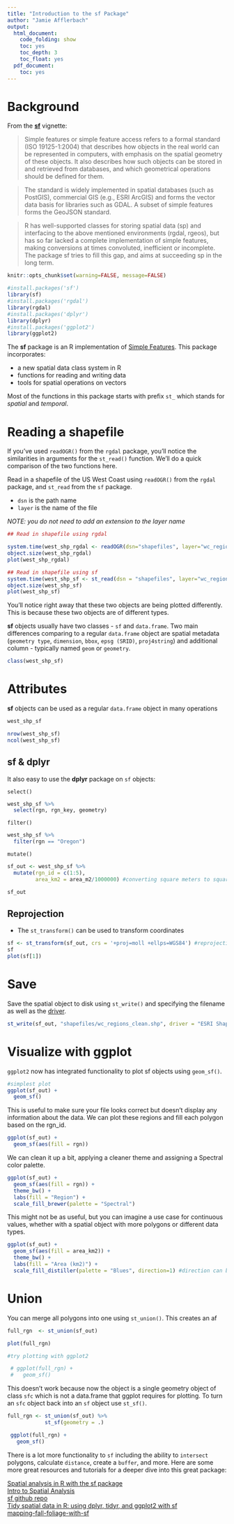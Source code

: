 ```yaml
---
title: "Introduction to the sf Package"
author: "Jamie Afflerbach"
output:
  html_document:
    code_folding: show
    toc: yes
    toc_depth: 3
    toc_float: yes
  pdf_document:
    toc: yes
---
```


# Background

From the [**sf**](https://r-spatial.github.io/sf/articles/sf1.html) vignette:

> Simple features or simple feature access refers to a formal standard (ISO 19125-1:2004) that describes how objects in the real world can be represented in computers, with emphasis on the spatial geometry of these objects. It also describes how such objects can be stored in and retrieved from databases, and which geometrical operations should be defined for them.

> The standard is widely implemented in spatial databases (such as PostGIS), commercial GIS (e.g., ESRI ArcGIS) and forms the vector data basis for libraries such as GDAL. A subset of simple features forms the GeoJSON standard.

> R has well-supported classes for storing spatial data (sp) and interfacing to the above mentioned environments (rgdal, rgeos), but has so far lacked a complete implementation of simple features, making conversions at times convoluted, inefficient or incomplete. The package sf tries to fill this gap, and aims at succeeding sp in the long term.


```r
knitr::opts_chunk$set(warning=FALSE, message=FALSE)

#install.packages('sf')
library(sf)
#install.packages('rgdal')
library(rgdal)
#install.packages('dplyr')
library(dplyr)
#install.packages('ggplot2')
library(ggplot2)
```


The **sf** package is an R implementation of [Simple Features](https://en.wikipedia.org/wiki/Simple_Features). This package incorporates:  

- a new spatial data class system in R  
- functions for reading and writing data  
- tools for spatial operations on vectors  

Most of the functions in this package starts with prefix `st_` which stands for *spatial* and *temporal*.


# Reading a shapefile  

If you've used `readOGR()` from the `rgdal` package, you'll notice the similarities in arguments for the `st_read()` function. We'll do a quick comparison of the two functions here.

Read in a shapefile of the US West Coast using `readOGR()` from the `rgdal` package, and `st_read` from the `sf` package.

* `dsn` is the path name  
* `layer` is the name of the file  

*NOTE: you do not need to add an extension to the layer name*

```r

## Read in shapefile using rgdal

system.time(west_shp_rgdal <- readOGR(dsn="shapefiles", layer="wc_regions"))
object.size(west_shp_rgdal)
plot(west_shp_rgdal)
```

```r
## Read in shapefile using sf
system.time(west_shp_sf <- st_read(dsn = "shapefiles", layer="wc_regions")) 
object.size(west_shp_sf)
plot(west_shp_sf)      
```


You'll notice right away that these two objects are being plotted differently. This is because these two objects are of different types.

**sf** objects usually have two classes - `sf` and `data.frame`. Two main differences comparing to a regular `data.frame` object are spatial metadata (`geometry type`, `dimension`, `bbox`, `epsg (SRID)`, `proj4string`) and additional column - typically named `geom` or `geometry`.

```r
class(west_shp_sf)
```

# Attributes

**sf** objects can be used as a regular `data.frame` object in many operations
```r
west_shp_sf

nrow(west_shp_sf)
ncol(west_shp_sf)
```

## sf & dplyr

It also easy to use the **dplyr** package on `sf` objects:

`select()`

```r

west_shp_sf %>%
  select(rgn, rgn_key, geometry)

```

`filter()`

```r

west_shp_sf %>%
  filter(rgn == "Oregon")

```

`mutate()`

```r

sf_out <- west_shp_sf %>%
  mutate(rgn_id = c(1:5),
         area_km2 = area_m2/1000000) #converting square meters to square kilometers

sf_out
```


## Reprojection

- The `st_transform()` can be used to transform coordinates

```r
sf <- st_transform(sf_out, crs = '+proj=moll +ellps=WGS84') #reprojecting to a mollweide CRS
sf
plot(sf[1])
```

# Save

Save the spatial object to disk using `st_write()` and specifying the filename as well as the [driver](http://www.gdal.org/ogr_formats.html).

```r

st_write(sf_out, "shapefiles/wc_regions_clean.shp", driver = "ESRI Shapefile", delete_layer = TRUE)

```

# Visualize with ggplot

`ggplot2` now has integrated functionality to plot sf objects using `geom_sf()`.

```r

#simplest plot
ggplot(sf_out) +
  geom_sf()

```

This is useful to make sure your file looks correct but doesn't display any information about the data. We can plot these regions and fill each polygon based on the rgn_id.

```r
ggplot(sf_out) +
  geom_sf(aes(fill = rgn))
```

We can clean it up a bit, applying a cleaner theme and assigning a Spectral color palette.

```r

ggplot(sf_out) +
  geom_sf(aes(fill = rgn)) +
  theme_bw() +
  labs(fill = "Region") +
  scale_fill_brewer(palette = "Spectral")
```

This might not be as useful, but you can imagine a use case for continuous values, whether with a spatial object with more polygons or different data types.

```r
ggplot(sf_out) +
  geom_sf(aes(fill = area_km2)) +
  theme_bw() +
  labs(fill = "Area (km2)") +
  scale_fill_distiller(palette = "Blues", direction=1) #direction can be used to reverse the color palette scale
```

# Union

You can merge all polygons into one using `st_union()`. This creates an af

```r

full_rgn  <- st_union(sf_out)

plot(full_rgn)

#try plotting with ggplot2

 # ggplot(full_rgn) +
 #   geom_sf()
```

This doesn't work because now the object is a single geometry object of class `sfc` which is not a data.frame that ggplot requires for plotting. To turn an `sfc` object back into an `sf` object use `st_sf()`.

```r

full_rgn <- st_union(sf_out) %>%
            st_sf(geometry = .)

 ggplot(full_rgn) +
   geom_sf()
```


There is a lot more functionality to `sf` including the ability to `intersect` polygons, calculate `distance`, create a `buffer`, and more. Here are some more great resources and tutorials for a deeper dive into this great package:

[Spatial analysis in R with the sf package](https://cdn.rawgit.com/rhodyrstats/geospatial_with_sf/bc2b17cf/geospatial_with_sf.html)  
[Intro to Spatial Analysis](https://cdn.rawgit.com/Nowosad/Intro_to_spatial_analysis/05676e29/Intro_to_spatial_analysis.html#1)  
[sf github repo](https://github.com/r-spatial/sf)    
[Tidy spatial data in R: using dplyr, tidyr, and ggplot2 with sf](http://strimas.com/r/tidy-sf/)    
[mapping-fall-foliage-with-sf](https://rud.is/b/2017/09/18/mapping-fall-foliage-with-sf/)    

